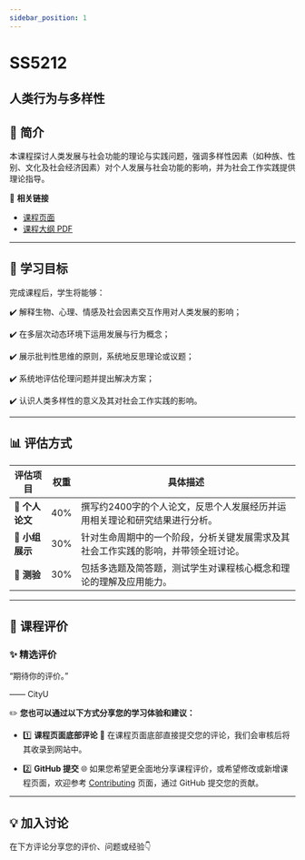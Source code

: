 ```yaml
---
sidebar_position: 1
---
```


# SS5212
## 人类行为与多样性

## **📘 简介**
本课程探讨人类发展与社会功能的理论与实践问题，强调多样性因素（如种族、性别、文化及社会经济因素）对个人发展与社会功能的影响，并为社会工作实践提供理论指导。

🔗 **相关链接**
- [课程页面](https://www.cityu.edu.hk/catalogue/pg/202526/course/SS5212.htm)
- [课程大纲 PDF](https://www.cityu.edu.hk/catalogue/pg/202526/course/SS5212.pdf)

---

## **🎯 学习目标**

完成课程后，学生将能够：

✔️ 解释生物、心理、情感及社会因素交互作用对人类发展的影响；

✔️ 在多层次动态环境下运用发展与行为概念；

✔️ 展示批判性思维的原则，系统地反思理论或议题；

✔️ 系统地评估伦理问题并提出解决方案；

✔️ 认识人类多样性的意义及其对社会工作实践的影响。

---

## **📊 评估方式**

| **评估项目**             | **权重** | **具体描述**                                                                                       |
|------------------------|---------|---------------------------------------------------------------------------------------------------|
| **📄 个人论文**          | 40%     | 撰写约2400字的个人论文，反思个人发展经历并运用相关理论和研究结果进行分析。                                       |
| **🎤 小组展示**          | 30%     | 针对生命周期中的一个阶段，分析关键发展需求及其社会工作实践的影响，并带领全班讨论。                                     |
| **📝 测验**             | 30%     | 包括多选题及简答题，测试学生对课程核心概念和理论的理解及应用能力。                                                |

---

## **💬 课程评价**

### ✨ **精选评价**
<div className={commentStyles.commentBox}>
    <p className={commentStyles.commentText}>
        “期待你的评价。”
    </p>
    <p className={commentStyles.commentAuthor}>—— CityU</p>
</div>

✏️ **您也可以通过以下方式分享您的学习体验和建议：**

- 1️⃣ **课程页面底部评论**
💬 在课程页面底部直接提交您的评论，我们会审核后将其收录到网站中。

- 2️⃣ **GitHub 提交**
🌐 如果您希望更全面地分享课程评价，或希望修改或新增课程页面，欢迎参考 [Contributing](/contributing) 页面，通过 GitHub 提交您的贡献。

---

## **💡 加入讨论**

在下方评论分享您的评价、问题或经验👇
<Utterances />
